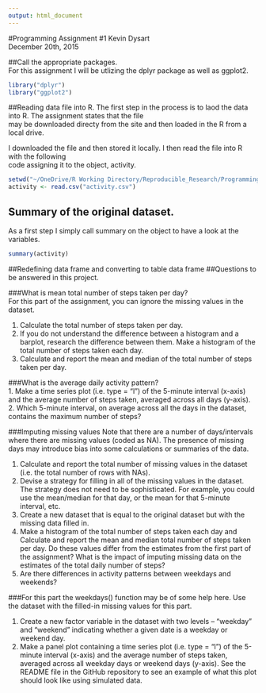 ```yaml
---
output: html_document
---
```

#Programming Assignment #1
Kevin Dysart  
December 20th, 2015  

##Call the appropriate packages.  
For this assignment I will be utlizing the dplyr package as well as ggplot2.
```r
library("dplyr")
library("ggplot2")
```

##Reading data file into R.
The first step in the process is to laod the data into R. The assignment states that the file  
may be downloaded directy from the site and then loaded in the R from a local drive.  

I downloaded the file and then stored it locally. I then read the file into R with the following  
code assigning it to the object, activity.  

```r
setwd("~/OneDrive/R Working Directory/Reproducible_Research/Programming_Assignment_1")
activity <- read.csv("activity.csv")
```

## Summary of the original dataset.  
As a first step I simply call summary on the object to have a look at the variables.  
```r
summary(activity)
```
##Redefining data frame and converting to table data frame
##Questions to be answered in this project.

###What is mean total number of steps taken per day?  
For this part of the assignment, you can ignore the missing values in the dataset.

1. Calculate the total number of steps taken per day.
2. If you do not understand the difference between a histogram and a barplot, research the difference between them. Make a histogram of the total number of steps taken each day.
3. Calculate and report the mean and median of the total number of steps taken per day.  

###What is the average daily activity pattern?  
1. Make a time series plot (i.e. type = "l") of the 5-minute interval (x-axis) and the average number of steps taken, averaged across all days (y-axis).
2. Which 5-minute interval, on average across all the days in the dataset, contains the maximum number of steps?

###Imputing missing values
Note that there are a number of days/intervals where there are missing values (coded as NA). The presence of missing days may introduce bias into some calculations or summaries of the data.

1. Calculate and report the total number of missing values in the dataset (i.e. the total number of rows with NAs).
2. Devise a strategy for filling in all of the missing values in the dataset. The strategy does not need to be sophisticated. For example, you could use the mean/median for that day, or the mean for that 5-minute interval, etc.
3. Create a new dataset that is equal to the original dataset but with the missing data filled in.
4. Make a histogram of the total number of steps taken each day and Calculate and report the mean and median total number of steps taken per day. Do these values differ from the estimates from the first part of the assignment? What is the impact of imputing missing data on the estimates of the total daily number of steps?
5. Are there differences in activity patterns between weekdays and weekends?

###For this part the weekdays() function may be of some help here. Use the dataset with the filled-in missing values for this part.

1. Create a new factor variable in the dataset with two levels – “weekday” and “weekend” indicating whether a given date is a weekday or weekend day.
2. Make a panel plot containing a time series plot (i.e. type = "l") of the 5-minute interval (x-axis) and the average number of steps taken, averaged across all weekday days or weekend days (y-axis). See the README file in the GitHub repository to see an example of what this plot should look like using simulated data.

